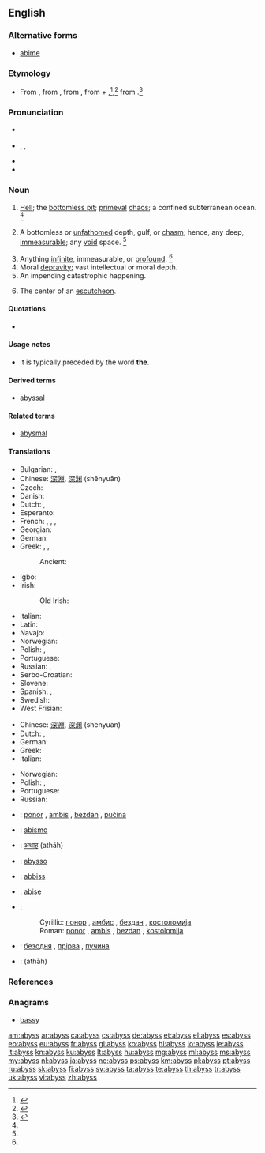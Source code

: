 ==English==

===Alternative forms===
* [[abime]]

===Etymology===
* From {{etyl|enm}} {{term|abissus|lang=enm}}, from {{etyl|LL.}} {{term|abyssus||a bottomless gulf|lang=la}}, from {{etyl|grc}} {{term|sc=polytonic|ἄβυσσος||tr=abussos|bottomless|lang=grc}}, from {{term|sc=polytonic|ἀ-||tr=a-|not|lang=grc}}+ {{term|sc=polytonic|βυσσός||tr=bussos|deep place|lang=grc}},<ref name=SOED>{{reference-book | last =| first = | authorlink =  | coauthors =  | editor =Brown, Lesley  | others =  | title = The Shorter Oxford English Dictionary | origdate =  | origyear = 1933| origmonth =  | url =  | format =  | accessdate =  | accessyear =  | accessmonth =  | edition = 5th | date =  | year =2003| month =  | publisher =Oxford University Press  | location =Oxford, UK | language =  | id =  | doi = | isbn =978-0-19-860575-7 | lccn = | ol = | pages =11| chapter =  | chapterurl =  | quote =}}</ref>,<ref name=AHD>{{reference-book | last =| first = | authorlink =  | coauthors =  | editor =Morris, William    | others =  | title = The American Heritage Dictionary of the English Language | origdate =  | origyear = 1969| origmonth =  | url =  | format =  | accessdate =  | accessyear =  | accessmonth =  | edition =  | date =  | year =1971| month =  | publisher =American Heritage Publishing Co., Inc. | location = New York, NY | language =  | id =  | doi = | isbn =0-395-09066-0 | lccn = | ol = | pages =6| chapter =  | chapterurl =  | quote =}}</ref> from {{term|βυθός|tr=bythos||deep place|lang=grc}}.<ref name=WI3>{{reference-book | last =| first = | authorlink =  | coauthors =  | editor =Gove, Philip Babcock    | others =  | title = Webster's Third International Dictionary of the English Language Unabridged | origdate =  | origyear = 1909 | origmonth =  | url =  | format =  | accessdate =  | accessyear =  | accessmonth =  | edition =  | date =  | year =1976  | month =  | publisher =G. & C. Merriam Co.  | location = Springfield, MA | language =  | id =  | doi = | isbn =0-87779-101-5 | lccn = | ol = | pages =9| chapter =  | chapterurl =  | quote =}}</ref>

===Pronunciation===
* {{a|RP}} {{IPA|/əˈbɪs/}}
* {{a|US}} {{IPA|/əˈbɪs/|/æˈbɪs/}}, {{enPR|ə-bĭs'}}, {{X-SAMPA|/@"bIs/}}
* {{rhymes|ɪs}}
* {{audio|en-us-abyss.ogg|Audio (US)}}

===Noun===
{{en-noun|es}}

# [[hell|Hell]]; the [[bottomless pit]]; [[primeval]] [[chaos]]; a confined subterranean ocean. {{defdate|First attested around 1350 to 1470.}}<ref name=SOED/>
# {{frequently|figurative}} A bottomless or [[unfathomed]] depth, gulf, or [[chasm]]; hence, any deep, [[immeasurable]]; any [[void]] space. {{defdate|First attested in the late 16<sup>th</sup> century.}}<ref name=SOED/>
# Anything [[infinite]], immeasurable, or [[profound]]. {{defdate|First attested in the late 16<sup>th</sup> century.}}<ref name=SOED/>
# Moral [[depravity]]; vast intellectual or moral depth.
# An impending catastrophic happening.
# {{context|heraldry}} The center of an [[escutcheon]].

====Quotations====
* {{seeCites}}

====Usage notes====
* {{sense|impending catastrophic happening}} It is typically preceded by the word '''the'''.

====Derived terms====
* [[abyssal]]

====Related terms====
* [[abysmal]]

====Translations====
{{trans-top|a bottomless or unfathomed depth}}
* Bulgarian: {{t+|bg|бездна}},  {{t+|bg|пропаст}}
* Chinese: [[深淵]], [[深渊]] (shēnyuān)
* Czech: {{t+|cs|propast|f}}
* Danish: {{t-|da|afgrund|c}}
* Dutch: {{t+|nl|afgrond|m}}, {{t+|nl|ravijn|n}}
* Esperanto: {{t+|eo|abismo}}
* French: {{t+|fr|précipice|m}}, {{t+|fr|abysse|m}}, {{t+|fr|abîme|m}}, {{t+|fr|gouffre|m}}
* Georgian: {{t-|ka|უფსკრული|sc=Geor}}
* German: {{t+|de|Abgrund|m}}
* Greek: {{t+|el|άβυσσος|f|tr=ávyssos|sc=Grek}}, {{t+|el|τάρταρα|n|p|tr=tártara|sc=Grek}}, {{t+|el|χάος|n|tr=cháos|sc=Grek}}
*: Ancient: {{tø|grc|ἄβυσσος|tr=abussos|sc=polytonic}}
* Igbo: {{tø|ig|mgbùlùgùdù}}
* Irish: {{t-|ga|aibhéis|f}}
*: Old Irish: {{tø|sga|abis}}
{{trans-mid}}
* Italian: {{t+|it|abisso|m}}
* Latin: {{t-|la|vorago|f|alt=vorāgō}}
* Navajo: {{tø|nv|doo nihonítʼį́ʼgóó ahoodzą́}}
* Norwegian: {{t+|no|avgrunn|m}}
* Polish: {{t+|pl|otchłań|f}}, {{t+|pl|przepaść|f}}
* Portuguese: {{t+|pt|abismo|m}}
* Russian: {{t+|ru|бездна|f|tr=bézdna}}, {{t+|ru|пучина|f|tr=pučína}} {{qualifier|sea}}
* Serbo-Croatian: {{t-|sh|bezdan|m}}
* Slovene: {{t+|sl|brezno|n}}
* Spanish: {{t+|es|abismo|m}}, {{t+|es|sima|f}}
* Swedish: {{t+|sv|avgrund}}
* West Frisian: {{t-|fy|ôfgrûn|c}}
{{trans-bottom}}

{{trans-top|infinite time; a vast intellectual or moral depth}}
* Chinese: [[深淵]], [[深渊]] (shēnyuān)
* Dutch: {{t+|nl|afgrond|m}}, {{t+|nl|kloof|m|f}}
* German: {{t+|de|Abgrund|m}}
* Greek: {{t+|el|άβυσσος|f|tr=ávyssos|sc=Grek}}
* Italian: {{t+|it|abisso|m}}
{{trans-mid}}
* Norwegian: {{t+|no|avgrunn|m}}
* Polish: {{t+|pl|otchłań|f}}, {{t+|pl|przepaść|f}}
* Portuguese: {{t+|pt|abismo|m}}
* Russian: {{t+|ru|бездна|f|tr=bézdna}}
{{trans-bottom}}

{{checktrans-top}}
* {{ttbc|sh}}: [[ponor]] {{m}}, [[ambis]] {{m}}, [[bezdan]] {{m}}, [[pučina]] {{f}}
* {{ttbc|eo}}: [[abismo]]
* {{ttbc|hi}}: [[अथाह]] (athāh) {{m}}
* {{ttbc|ia}}: [[abysso]]
{{trans-mid}}
* {{ttbc|mt}}: [[abbiss]] {{f}}
* {{ttbc|nov}}: [[abise]]
* {{ttbc|sh}}:
*: Cyrillic: [[понор]] {{m}}, [[амбис]] {{m}}, [[бездан]] {{m}}, [[костоломија]] {{f}}
*: Roman: [[ponor]] {{m}}, [[ambis]] {{m}}, [[bezdan]] {{m}}, [[kostolomija]] {{f}}
* {{ttbc|uk}}: [[безодня]] {{f}}, [[прірва]] {{f}}, [[пучина]] {{f}}
* {{ttbc|ur}}: {{ur-Arab|[[اتھاہ]]}} (athāh) {{m}}
{{trans-bottom}}

===References===
<references/>

===Anagrams===
* [[bassy#English|bassy]]

[[am:abyss]]
[[ar:abyss]]
[[ca:abyss]]
[[cs:abyss]]
[[de:abyss]]
[[et:abyss]]
[[el:abyss]]
[[es:abyss]]
[[eo:abyss]]
[[eu:abyss]]
[[fr:abyss]]
[[gl:abyss]]
[[ko:abyss]]
[[hi:abyss]]
[[io:abyss]]
[[ie:abyss]]
[[it:abyss]]
[[kn:abyss]]
[[ku:abyss]]
[[lt:abyss]]
[[hu:abyss]]
[[mg:abyss]]
[[ml:abyss]]
[[ms:abyss]]
[[my:abyss]]
[[nl:abyss]]
[[ja:abyss]]
[[no:abyss]]
[[ps:abyss]]
[[km:abyss]]
[[pl:abyss]]
[[pt:abyss]]
[[ru:abyss]]
[[sk:abyss]]
[[fi:abyss]]
[[sv:abyss]]
[[ta:abyss]]
[[te:abyss]]
[[th:abyss]]
[[tr:abyss]]
[[uk:abyss]]
[[vi:abyss]]
[[zh:abyss]]